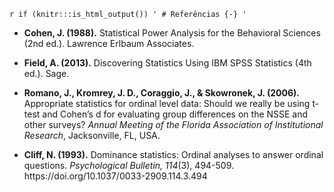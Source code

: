 `r if (knitr:::is_html_output()) '
# Referências {-}
'`

<script src="https://unpkg.com/@lottiefiles/lottie-player@latest/dist/lottie-player.js"></script>
<lottie-player src="https://assets8.lottiefiles.com/private_files/lf30_rklapo5f.json"  background="transparent"  speed="1"  style="width: 300px; height: 300px;"  loop  autoplay></lottie-player>



- **Cohen, J. (1988).** Statistical Power Analysis for the Behavioral Sciences (2nd ed.). Lawrence Erlbaum Associates.

- **Field, A. (2013).** Discovering Statistics Using IBM SPSS Statistics (4th ed.). Sage.

- **Romano, J., Kromrey, J. D., Coraggio, J., & Skowronek, J. (2006).** Appropriate statistics for ordinal level data: Should we really be using t-test and Cohen’s d for evaluating group differences on the NSSE and other surveys? *Annual Meeting of the Florida Association of Institutional Research*, Jacksonville, FL, USA.

- **Cliff, N. (1993).** Dominance statistics: Ordinal analyses to answer ordinal questions. *Psychological Bulletin, 114*(3), 494-509. https://doi.org/10.1037/0033-2909.114.3.494
